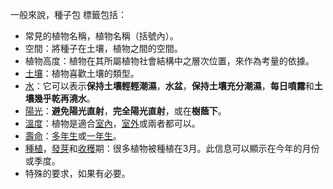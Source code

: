 一般來說，種子包 標籤包括：
* 常見的植物名稱，植物名稱（括號內）。
* 空間：將種子在土壤，植物之間的空間。
* 植物高度：植物在其所屬植物社會結構中之層次位置，來作為考量的依據。
* [[土壤|土壤]]：植物喜歡土壤的類型。
* [[水|水]]：它可以表示'''保持土壤輕輕潮濕'''，'''水盆'''，'''保持土壤充分潮濕'''，'''每日噴霧'''和'''土壤幾乎乾再澆水'''。
* [[陽光|陽光]]：'''避免陽光直射'''，'''完全陽光直射'''，或在'''樹蔭下'''。
* [[溫度|溫度]]：植物是適合[[室內|室內]]，[[室外|室外]]或兩者都可以。
* [[壽命|壽命]]：[[多年生|多年生]]或[[一年生|一年生]]。
* [[種植|種植]]，[[發芽|發芽]]和[[收穫|收穫]]期：很多植物被種植在3月。此信息可以顯示在今年的月份或季度。
* 特殊的要求，如果有必要。
